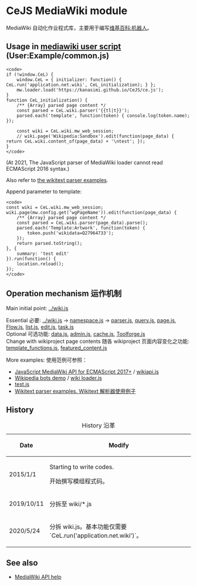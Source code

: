 ﻿<!-- The first line is blank due to BOM -->
= CeJS MediaWiki module =
MediaWiki 自动化作业程式库，主要用于编写[[维基百科:机器人]]。


== Usage in [https://www.mediawiki.org/wiki/Manual:Interface/JavaScript mediawiki user script] (User:Example/common.js) ==
<pre><code>
if (!window.CeL) {
	window.CeL = { initializer: function() { CeL.run('application.net.wiki', CeL_initialization); } };
	mw.loader.load('https://kanasimi.github.io/CeJS/ce.js');
}
function CeL_initialization() {
	/** {Array} parsed page content */
	const parsed = CeL.wiki.parser('{{tl|t}}');
	parsed.each('template', function(token) { console.log(token.name); });

	const wiki = CeL.wiki.mw_web_session;
	// wiki.page('Wikipedia:Sandbox').edit(function(page_data) { return CeL.wiki.content_of(page_data) + '\ntest'; });
}
</code></pre>
(At 2021, The JavaScript parser of MediaWiki loader cannot read ECMAScript 2016 syntax.)

Also refer to [https://kanasimi.github.io/CeJS/_test%20suite/wikitext_parser.html the wikitext parser examples].

; Append parameter to template:
<pre><code>
const wiki = CeL.wiki.mw_web_session;
wiki.page(mw.config.get('wgPageName')).edit(function(page_data) {
	/** {Array} parsed page content */
	const parsed = CeL.wiki.parser(page_data).parse();
	parsed.each('Template:Artwork', function(token) {
		token.push('wikidata=Q27964733');
	});
	return parsed.toString();
}, {
	summary: 'test edit'
}).run(function() {
	location.reload();
});
</code></pre>

== Operation mechanism 运作机制 ==
Main initial point: [[../wiki.js]]

; Essential 必要: [[../wiki.js]] → [[namespace.js]] → [[parser.js]], [[query.js]], [[page.js]], [[Flow.js]], [[list.js]], [[edit.js]], [[task.js]]
; Optional 可选功能: [[data.js]], [[admin.js]], [[cache.js]], [[Toolforge.js]]
; Change with wikiproject page contents 随各 wikiproject 页面内容变化之功能: [[template_functions.js]], [[featured_content.js]]

More examples: 使用范例可参照：
<!--
const util = require('util'); new util.promisify(CeL.wiki)(...)
-->
* [https://github.com/kanasimi/wikiapi JavaScript MediaWiki API for ECMAScript 2017+] / [https://github.com/kanasimi/wikiapi/blob/master/wikiapi.js wikiapi.js]
* [https://github.com/kanasimi/wikibot Wikipedia bots demo] / [https://github.com/kanasimi/wikibot/blob/master/wiki%20loader.js wiki loader.js]
* [[/_test suite/test.js|test.js]]
* [https://kanasimi.github.io/CeJS/_test%20suite/wikitext_parser.html Wikitext parser examples. Wikitext 解析器使用例子]


== History ==
{| class="wikitable"
|+ History 沿革
! Date !! Modify
|-
| 2015/1/1 || Starting to write codes.

开始撰写模组程式码。
|-
| 2019/10/11 || 分拆至 wiki/*.js
|-
| 2020/5/24 || 分拆 wiki.js。基本功能仅需要 `CeL.run('application.net.wiki')`。
|}


== See also ==
* [https://www.mediawiki.org/w/api.php MediaWiki API help]
